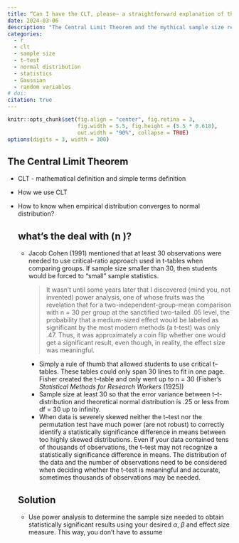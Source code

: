 ```yaml
---
title: “Can I have the CLT, please– a straightforward explanation of the Central Limit Theorem and the magic \(n \geqslant 30\)”
date: 2024-03-06
description: "The Central Limit Theorem and the mythical sample size requirements for the health and social sciences"
categories:
  - r
  - clt
  - sample size
  - t–test
  - normal distribution
  - statistics
  - Gaussian
  - random variables
# doi:
citation: true
---
```


```r
knitr::opts_chunk$set(fig.align = "center", fig.retina = 3,
                      fig.width = 5.5, fig.height = (5.5 * 0.618),
                      out.width = "90%", collapse = TRUE)
options(digits = 3, width = 300)
```

## The Central Limit Theorem 

-   CLT - mathematical definition and simple terms definition

-   How we use CLT

- How to know when empirical distribution converges to normal distribution?

  ## what's the deal with \(n \geqslant 30\)?

  -   Jacob Cohen (1991) mentioned that at least 30 observations were needed to use critical-ratio approach used in t-tables when comparing groups. If sample size smaller than 30, then students would be forced to “small” sample statistics.

      > It wasn't until some years later that I discovered (mind you, not invented) power analysis, one of whose fruits was the revelation that for a two-independent-group-mean comparison with n = 30 per group at the sanctified two-tailed .05 level, the probability that a medium-sized effect would be labeled as significant by the most modern methods (a t-test) was only .47. Thus, it was approximately a coin flip whether one would get a significant result, even though, in reality, the effect size was meaningful.

      -   Simply a rule of thumb that allowed students to use critical t–tables. These tables could only span 30 lines to fit in one page. Fisher created the t–table and only went up to n = 30 (Fisher's *Statistical Methods for Research Workers* (1925))
      -   Sample size at least 30 so that the error variance between t–t-distribution and theoretical normal distribution is .25 or less from df = 30 up to infinity.
      -   When data is severely skewed neither the t–test nor the permutation test have much power (are not robust) to correctly identify a statistically significance difference in means between too highly skewed distributions. Even if your data contained tens of thousands of observations, the t–test may not recognize a statistically significance difference in means. The distribution of the data and the number of observations need to be considered when deciding whether the t–test is meaningful and accurate, sometimes thousands of observations may be needed.

  ## Solution

  -   Use power analysis to determine the sample size needed to obtain statistically significant results using your desired $\alpha$, $\beta$ and effect size measure. This way, you don't have to assume
